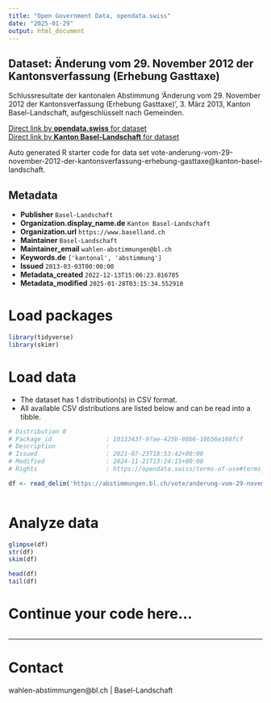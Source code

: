 ```yaml
---
title: "Open Government Data, opendata.swiss"
date: "2025-01-29"
output: html_document
---
```


## Dataset: Änderung vom 29. November 2012 der Kantonsverfassung (Erhebung Gasttaxe)

Schlussresultate der kantonalen Abstimmung 'Änderung vom 29. November 2012 der Kantonsverfassung (Erhebung Gasttaxe)', 3. März 2013, Kanton Basel-Landschaft, aufgeschlüsselt nach Gemeinden.

[Direct link by **opendata.swiss** for dataset](https://opendata.swiss/de/dataset/anderung-vom-29-november-2012-der-kantonsverfassung-erhebung-gasttaxe)<br>
[Direct link by **Kanton Basel-Landschaft** for dataset](https://abstimmungen.bl.ch/vote/anderung-vom-29-november-2012-der-kantonsverfassung-erhebung-gasttaxe/data)

Auto generated R starter code for data set vote-anderung-vom-29-november-2012-der-kantonsverfassung-erhebung-gasttaxe@kanton-basel-landschaft.

## Metadata

- **Publisher** `Basel-Landschaft`
- **Organization.display_name.de** `Kanton Basel-Landschaft`
- **Organization.url** `https://www.baselland.ch`
- **Maintainer** `Basel-Landschaft`
- **Maintainer_email** `wahlen-abstimmungen@bl.ch`
- **Keywords.de** `['kantonal', 'abstimmung']`
- **Issued** `2013-03-03T00:00:00`
- **Metadata_created** `2022-12-13T15:06:23.816705`
- **Metadata_modified** `2025-01-28T03:15:34.552910`


# Load packages

```r

library(tidyverse)
library(skimr)

```

# Load data

-   The dataset has 1 distribution(s) in CSV format.
-   All available CSV distributions are listed below and can be read into a tibble.

```r

# Distribution 0
# Package_id               : 1013343f-97ae-425b-98b6-10b56e168fcf
# Description              : 
# Issued                   : 2021-07-23T18:53:42+00:00
# Modified                 : 2024-11-21T13:24:15+00:00
# Rights                   : https://opendata.swiss/terms-of-use#terms_by

df <- read_delim('https://abstimmungen.bl.ch/vote/anderung-vom-29-november-2012-der-kantonsverfassung-erhebung-gasttaxe/data-csv')



```

# Analyze data

```r

glimpse(df)
str(df)
skim(df)

head(df)
tail(df)

```

# Continue your code here...

```r

```

------------------------------------------------------------------------

# Contact

wahlen-abstimmungen@bl.ch | Basel-Landschaft
